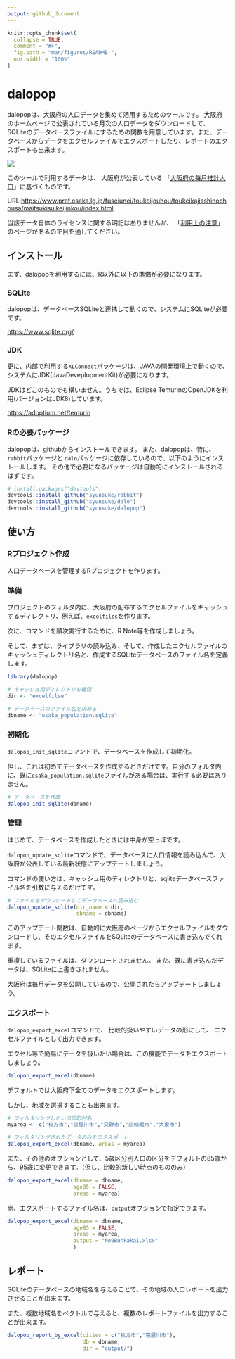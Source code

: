 ```yaml
---
output: github_document
---
```


<!-- README.md is generated from README.Rmd. Please edit that file -->

```r
knitr::opts_chunk$set(
  collapse = TRUE,
  comment = "#>",
  fig.path = "man/figures/README-",
  out.width = "100%"
)

```

# dalopop

<!-- badges: start -->
<!-- badges: end -->


dalopopは、大阪府の人口データを集めて活用するためのツールです。
大阪府のホームページで公表されている月次の人口データをダウンロードして、
SQLiteのデータベースファイルにするための関数を用意しています。また、データベースからデータをエクセルファイルでエクスポートしたり、レポートのエクスポートも出来ます。


![](https://github.com/user-attachments/assets/1c35d243-45d8-4d1d-a583-9466cc9b56c7)


このツールで利用するデータは、 大阪府が公表している
「[大阪府の毎月推計人口](https://www.pref.osaka.lg.jp/fuseiunei/toukeijouhou/toukeikajisshinochousa/maitsukisuikeijinkou/index.html)」に基づくものです。

URL:<https://www.pref.osaka.lg.jp/fuseiunei/toukeijouhou/toukeikajisshinochousa/maitsukisuikeijinkou/index.html>

当該データ自体のライセンスに関する明記はありませんが、
「[利用上の注意](https://www.pref.osaka.lg.jp/o040090/toukei/jinkou/jinkou-chuui.html)」のページがあるので目を通してください。


## インストール


まず、dalopopを利用するには、R以外に以下の準備が必要になります。

### SQLite

dalopopは、データベースSQLiteと連携して動くので、システムにSQLiteが必要です。

[https://www.sqlite.org/](https://www.sqlite.org/)


### JDK

更に、内部で利用する`XLConnect`パッケージは、JAVAの開発環境上で動くので、システムにJDK(JavaDeveplopmentKit)が必要になります。

JDKはどこのものでも構いません。うちでは、Eclipse TemurinのOpenJDKを利用(バージョンはJDK8)しています。

[https://adoptium.net/temurin](https://adoptium.net/temurin)


### Rの必要パッケージ

dalopopは、githubからインストールできます。
また、dalopopは、特に、`rabbit`パッケージと
`dalo`パッケージに依存しているので、以下のようにインストールします。
その他で必要になるパッケージは自動的にインストールされるはずです。

```r
# install.packages("devtools")
devtools::install_github("syunsuke/rabbit")
devtools::install_github("syunsuke/dalo")
devtools::install_github("syunsuke/dalopop")
```


## 使い方


### Rプロジェクト作成

人口データベースを管理するRプロジェクトを作ります。


### 準備

プロジェクトのフォルダ内に、大阪府の配布するエクセルファイルをキャッシュするディレクトリ、例えば、`excelfiles`を作ります。

次に、コマンドを順次実行するために、R Note等を作成しましょう。

そして、まずは、ライブラリの読み込み、そして、作成したエクセルファイルのキャッシュディレクトリ名と、作成するSQLiteデータベースのファイル名を定義します。


```r
library(dalopop)

# キャッシュ用ディレクトリを確保
dir <- "excelfilse"

# データベースのファイル名を決める
dbname <- "osaka_population.sqlite"
```



### 初期化

`dalopop_init_sqlite`コマンドで、データベースを作成して初期化。

但し、これは初めてデータベースを作成するときだけです。自分のフォルダ内に、既に`osaka_population.sqlite`ファイルがある場合は、実行する必要はありません。


```r
# データベースを作成
dalopop_init_sqlite(dbname)
```



### 管理

はじめて、データベースを作成したときには中身が空っぽです。

`dalopop_update_sqlite`コマンドで、データベースに人口情報を読み込んで、大阪府が公表している最新状態にアップデートしましょう。

コマンドの使い方は、キャッシュ用のディレクトリと、sqliteデータベースファイル名を引数に与えるだけです。


```r
# ファイルをダウンロードしてデータベースへ読み込む
dalopop_update_sqlite(dir_name = dir, 
                      dbname = dbname)
```


このアップデート関数は、自動的に大阪府のページからエクセルファイルをダウンロードし、そのエクセルファイルをSQLiteのデータベースに書き込んでくれます。

重複しているファイルは、ダウンロードされません。
また、既に書き込んだデータは、SQLiteに上書きされません。

大阪府は毎月データを公開しているので、公開されたらアップデートしましょう。



### エクスポート

`dalopop_export_excel`コマンドで、
比較的扱いやすいデータの形にして、
エクセルファイルとして出力できます。

エクセル等で簡易にデータを扱いたい場合は、この機能でデータをエクスポートしましょう。

```r
dalopop_export_excel(dbname)
```

デフォルトでは大阪府下全てのデータをエクスポートします。

しかし、地域を選択することも出来ます。


```r
# フィルタリングしたい市区町村名
myarea <- c("枚方市","寝屋川市","交野市","四條畷市","大東市")

# フィルタリングされたデータのみをエクスポート
dalopop_export_excel(dbname, areas = myarea)
```


また、その他のオプションとして、5歳区分別人口の区分をデフォルトの85歳から、95歳に変更できます。（但し、比較的新しい時点のもののみ）


```r
dalopop_export_excel(dbname = dbname, 
                     age85 = FALSE, 
                     areas = myarea)
```


尚、エクスポートするファイル名は、`output`オプションで指定できます。

```r
dalopop_export_excel(dbname = dbname, 
                     age85 = FALSE, 
                     areas = myarea,
                     output = "No9Bunkakai.xlsx"
                     )
```


## レポート

SQLiteのデータベースの地域名を与えることで、その地域の人口レポートを出力させることが出来ます。

また、複数地域名をベクトルで与えると、複数のレポートファイルを出力することが出来ます。

```r
dalopop_report_by_excel(cities = c("枚方市","寝屋川市"),
                        db = dbname,
                        dir = "output/")
```




